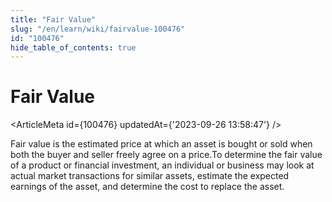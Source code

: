 ```yaml
---
title: "Fair Value"
slug: "/en/learn/wiki/fairvalue-100476"
id: "100476"
hide_table_of_contents: true
---
```



# Fair Value

<ArticleMeta id={100476} updatedAt={'2023-09-26 13:58:47'} />
<div className='border-solid border-b border-t-0 my-4 border-[var(--ifm-color-gray-300)]' />

Fair value is the estimated price at which an asset is bought or sold when both the buyer and seller freely agree on a price.To determine the fair value of a product or financial investment, an individual or business may look at actual market transactions for similar assets, estimate the expected earnings of the asset, and determine the cost to replace the asset.
